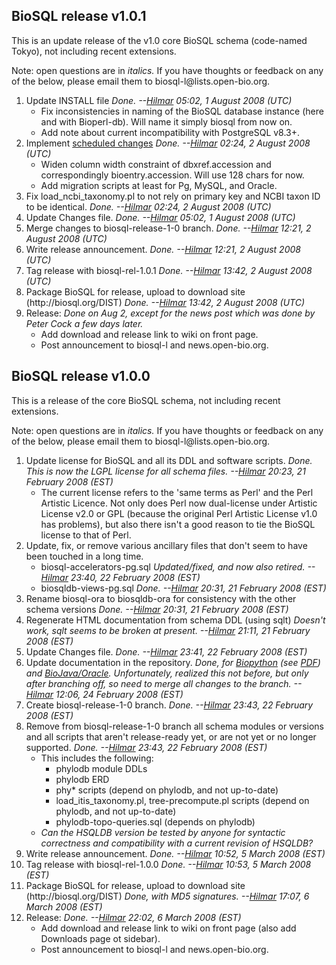 ==BioSQL release v1.0.1==

This is an update release of the v1.0 core BioSQL schema (code-named Tokyo), not including recent extensions.

Note: open questions are in ''italics.'' If you have thoughts or feedback on any of the below, please email them to biosql-l&#64;lists&#46;open-bio&#46;org.

# Update INSTALL file ''Done. --[[User%3AHlapp|Hilmar]] 05:02, 1 August 2008 (UTC)''
#* Fix inconsistencies in naming of the BioSQL database instance (here and with Bioperl-db). Will name it simply biosql from now on.
#* Add note about current incompatibility with PostgreSQL v8.3+.
# Implement [[Enhancement_Requests#Scheduled_for_v1.0.x|scheduled changes]] ''Done. --[[User%3AHlapp|Hilmar]] 02:24, 2 August 2008 (UTC)''
#* Widen column width constraint of dbxref.accession and correspondingly bioentry.accession. Will use 128 chars for now.
#* Add migration scripts at least for Pg, MySQL, and Oracle. 
# Fix load_ncbi_taxonomy.pl to not rely on primary key and NCBI taxon ID to be identical. ''Done. --[[User%3AHlapp|Hilmar]] 02:24, 2 August 2008 (UTC)''
# Update Changes file. ''Done. --[[User%3AHlapp|Hilmar]] 05:02, 1 August 2008 (UTC)''
# Merge changes to biosql-release-1-0 branch. ''Done. --[[User%3AHlapp|Hilmar]] 12:21, 2 August 2008 (UTC)''
# Write release announcement. ''Done. --[[User%3AHlapp|Hilmar]] 12:21, 2 August 2008 (UTC)''
# Tag release with biosql-rel-1.0.1 ''Done. --[[User%3AHlapp|Hilmar]] 13:42, 2 August 2008 (UTC)''
# Package BioSQL for release, upload to download site (http://biosql.org/DIST) ''Done. --[[User%3AHlapp|Hilmar]] 13:42, 2 August 2008 (UTC)''
# Release: ''Done on Aug 2, except for the news post which was done by Peter Cock a few days later.''
#* Add download and release link to wiki on front page.
#* Post announcement to biosql-l and news.open-bio.org.

==BioSQL release v1.0.0==

This is a release of the core BioSQL schema, not including recent extensions.

Note: open questions are in ''italics.'' If you have thoughts or feedback on any of the below, please email them to biosql-l&#64;lists&#46;open-bio&#46;org.

# Update license for BioSQL and all its DDL and software scripts. ''Done. This is now the LGPL license for all schema files. --[[User%3AHlapp|Hilmar]] 20:23, 21 February 2008 (EST)''
#* The current license refers to the 'same terms as Perl' and the Perl Artistic Licence. Not only does Perl now dual-license under Artistic License v2.0 or GPL (because the original Perl Artistic License v1.0 has problems), but also there isn't a good reason to tie the BioSQL license to that of Perl.
# Update, fix, or remove various ancillary files that don't seem to have been touched in a long time.
#* biosql-accelerators-pg.sql ''Updated/fixed, and now also retired. --[[User%3AHlapp|Hilmar]] 23:40, 22 February 2008 (EST)''
#* biosqldb-views-pg.sql ''Done. --[[User%3AHlapp|Hilmar]] 20:31, 21 February 2008 (EST)''
# Rename biosql-ora to biosqldb-ora for consistency with the other schema versions ''Done. --[[User%3AHlapp|Hilmar]] 20:31, 21 February 2008 (EST)''
# Regenerate HTML documentation from schema DDL (using sqlt) ''Doesn't work, sqlt seems to be broken at present. --[[User%3AHlapp|Hilmar]] 21:11, 21 February 2008 (EST)''
# Update Changes file. ''Done. --[[User%3AHlapp|Hilmar]] 23:41, 22 February 2008 (EST)''
# Update documentation in the repository. ''Done, for [http://code.open-bio.org/svnweb/index.cgi/biosql/browse/biosql-schema/trunk/doc/biopython Biopython] (see [http://code.open-bio.org/svnweb/index.cgi/biosql/checkout/biosql-schema/trunk/doc/biopython/python_biosql_basic.pdf PDF]) and [http://code.open-bio.org/svnweb/index.cgi/biosql/checkout/biosql-schema/trunk/doc/bj_and_bsql_oracle_howto.htm BioJava/Oracle]. Unfortunately, realized this not before, but only after branching off, so need to merge all changes to the branch. --[[User%3AHlapp|Hilmar]] 12:06, 24 February 2008 (EST)''
# Create biosql-release-1-0 branch. ''Done. --[[User%3AHlapp|Hilmar]] 23:43, 22 February 2008 (EST)'' 
# Remove from biosql-release-1-0 branch all schema modules or versions and all scripts that aren't release-ready yet, or are not yet or no longer supported. ''Done. --[[User%3AHlapp|Hilmar]] 23:43, 22 February 2008 (EST)''
#* This includes the following:
#** phylodb module DDLs
#** phylodb ERD
#** phy* scripts (depend on phylodb, and not up-to-date)
#** load_itis_taxonomy.pl, tree-precompute.pl scripts (depend on phylodb, and not up-to-date)
#** phylodb-topo-queries.sql (depends on phylodb)
#* ''Can the HSQLDB version be tested by anyone for syntactic correctness and compatibility with a current revision of HSQLDB?''
# Write release announcement. ''Done. --[[User%3AHlapp|Hilmar]] 10:52, 5 March 2008 (EST)''
# Tag release with biosql-rel-1.0.0 ''Done. --[[User%3AHlapp|Hilmar]] 10:53, 5 March 2008 (EST)''
# Package BioSQL for release, upload to download site (http://biosql.org/DIST) ''Done, with MD5 signatures. --[[User%3AHlapp|Hilmar]] 17:07, 6 March 2008 (EST)''
# Release: ''Done. --[[User%3AHlapp|Hilmar]] 22:02, 6 March 2008 (EST)''
#* Add download and release link to wiki on front page (also add Downloads page ot sidebar).
#* Post announcement to biosql-l and news.open-bio.org.